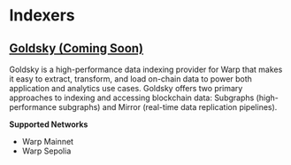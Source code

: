 # Indexers

## [Goldsky (Coming Soon)](https://docs.goldsky.com/chains/)

Goldsky is a high-performance data indexing provider for Warp that makes it easy to extract, transform, and load on-chain data to power both application and analytics use cases. Goldsky offers two primary approaches to indexing and accessing blockchain data: Subgraphs (high-performance subgraphs) and Mirror (real-time data replication pipelines).

**Supported Networks**

* Warp Mainnet
* Warp Sepolia


